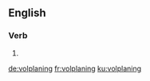 ==English==

===Verb===
{{head|en|present participle}}

# {{present participle of|volplane|lang=en|nocat=1}}

[[de:volplaning]]
[[fr:volplaning]]
[[ku:volplaning]]